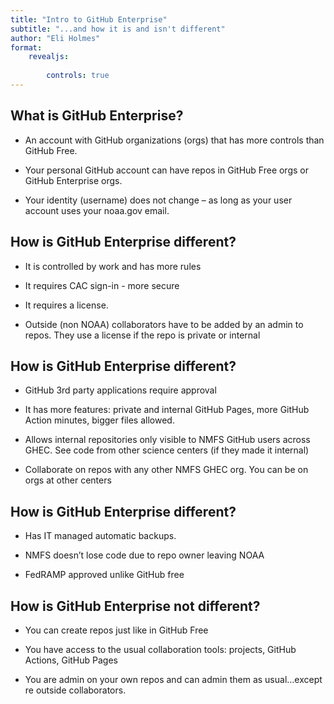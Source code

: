 ```yaml
---
title: "Intro to GitHub Enterprise"
subtitle: "...and how it is and isn't different"
author: "Eli Holmes"
format: 
    revealjs:
        
        controls: true
---
```


## What is GitHub Enterprise?

-   An account with GitHub organizations (orgs) that has more controls than GitHub Free.

-   Your personal GitHub account can have repos in GitHub Free orgs or GitHub Enterprise orgs.

-   Your identity (username) does not change -- as long as your user account uses your noaa.gov email.

## How is GitHub Enterprise different?

-   It is controlled by work and has more rules

-   It requires CAC sign-in - more secure

-   It requires a license.

-   Outside (non NOAA) collaborators have to be added by an admin to repos. They use a license if the repo is private or internal

## How is GitHub Enterprise different?

-   GitHub 3rd party applications require approval

-   It has more features: private and internal GitHub Pages, more GitHub Action minutes, bigger files allowed.

-   Allows internal repositories only visible to NMFS GitHub users across GHEC. See code from other science centers (if they made it internal)

-   Collaborate on repos with any other NMFS GHEC org. You can be on orgs at other centers

## How is GitHub Enterprise different?

-   Has IT managed automatic backups.

-   NMFS doesn't lose code due to repo owner leaving NOAA

-   FedRAMP approved unlike GitHub free

## How is GitHub Enterprise not different?

-   You can create repos just like in GitHub Free

-   You have access to the usual collaboration tools: projects, GitHub Actions, GitHub Pages

-   You are admin on your own repos and can admin them as usual...except re outside collaborators.